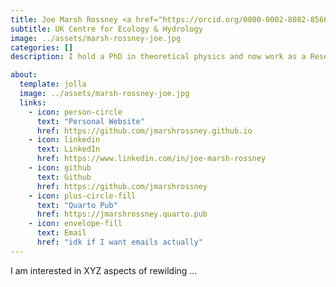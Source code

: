 ```yaml
---
title: Joe Marsh Rossney <a href="https://orcid.org/0000-0002-8082-8566"><img alt="ORCID logo" src="https://info.orcid.org/wp-content/uploads/2019/11/orcid_16x16.png" width="16" height="16" /></a>
subtitle: UK Centre for Ecology & Hydrology
image: ../assets/marsh-rossney-joe.jpg
categories: []
description: I hold a PhD in theoretical physics and now work as a Research Software Engineer for UKCEH.

about:
  template: jolla
  image: ../assets/marsh-rossney-joe.jpg
  links:
    - icon: person-circle
      text: "Personal Website"
      href: https://github.com/jmarshrossney.github.io
    - icon: linkedin
      text: LinkedIn
      href: https://www.linkedin.com/in/joe-marsh-rossney
    - icon: github
      text: Github
      href: https://github.com/jmarshrossney
    - icon: plus-circle-fill
      text: "Quarto Pub"
      href: https://jmarshrossney.quarto.pub
    - icon: envelope-fill
      text: Email
      href: "idk if I want emails actually"
---
```


I am interested in XYZ aspects of rewilding ...
